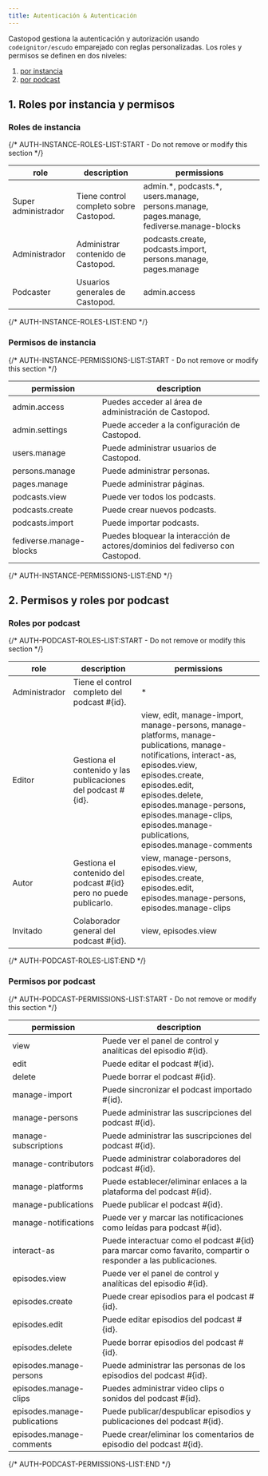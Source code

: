 ```yaml
---
title: Autenticación & Autenticación
---
```


Castopod gestiona la autenticación y autorización usando `codeignitor/escudo`
emparejado con reglas personalizadas. Los roles y permisos se definen en dos
niveles:

1. [por instancia](#1-instance-wide-roles-and-permissions)
2. [por podcast](#2-per-podcast-roles-and-permissions)

## 1. Roles por instancia y permisos

### Roles de instancia

{/* AUTH-INSTANCE-ROLES-LIST:START - Do not remove or modify this section */}

| role                | description                            | permissions                                                                                |
| ------------------- | -------------------------------------- | ------------------------------------------------------------------------------------------ |
| Super administrador | Tiene control completo sobre Castopod. | admin.\*, podcasts.\*, users.manage, persons.manage, pages.manage, fediverse.manage-blocks |
| Administrador       | Administrar contenido de Castopod.     | podcasts.create, podcasts.import, persons.manage, pages.manage                             |
| Podcaster           | Usuarios generales de Castopod.        | admin.access                                                                               |

{/* AUTH-INSTANCE-ROLES-LIST:END */}

### Permisos de instancia

{/* AUTH-INSTANCE-PERMISSIONS-LIST:START - Do not remove or modify this section */}

| permission              | description                                                                    |
| ----------------------- | ------------------------------------------------------------------------------ |
| admin.access            | Puedes acceder al área de administración de Castopod.                          |
| admin.settings          | Puede acceder a la configuración de Castopod.                                  |
| users.manage            | Puede administrar usuarios de Castopod.                                        |
| persons.manage          | Puede administrar personas.                                                    |
| pages.manage            | Puede administrar páginas.                                                     |
| podcasts.view           | Puede ver todos los podcasts.                                                  |
| podcasts.create         | Puede crear nuevos podcasts.                                                   |
| podcasts.import         | Puede importar podcasts.                                                       |
| fediverse.manage-blocks | Puedes bloquear la interacción de actores/dominios del fediverso con Castopod. |

{/* AUTH-INSTANCE-PERMISSIONS-LIST:END */}

## 2. Permisos y roles por podcast

### Roles por podcast

{/* AUTH-PODCAST-ROLES-LIST:START - Do not remove or modify this section */}

| role          | description                                                         | permissions                                                                                                                                                                                                                                                                                 |
| ------------- | ------------------------------------------------------------------- | ------------------------------------------------------------------------------------------------------------------------------------------------------------------------------------------------------------------------------------------------------------------------------------------- |
| Administrador | Tiene el control completo del podcast #\{id\}.                      | \*                                                                                                                                                                                                                                                                                          |
| Editor        | Gestiona el contenido y las publicaciones del podcast #\{id\}.      | view, edit, manage-import, manage-persons, manage-platforms, manage-publications, manage-notifications, interact-as, episodes.view, episodes.create, episodes.edit, episodes.delete, episodes.manage-persons, episodes.manage-clips, episodes.manage-publications, episodes.manage-comments |
| Autor         | Gestiona el contenido del podcast #\{id\} pero no puede publicarlo. | view, manage-persons, episodes.view, episodes.create, episodes.edit, episodes.manage-persons, episodes.manage-clips                                                                                                                                                                         |
| Invitado      | Colaborador general del podcast #\{id\}.                            | view, episodes.view                                                                                                                                                                                                                                                                         |

{/* AUTH-PODCAST-ROLES-LIST:END */}

### Permisos por podcast

{/* AUTH-PODCAST-PERMISSIONS-LIST:START - Do not remove or modify this section */}

| permission                   | description                                                                                                     |
| ---------------------------- | --------------------------------------------------------------------------------------------------------------- |
| view                         | Puede ver el panel de control y analíticas del episodio #\{id\}.                                                |
| edit                         | Puede editar el podcast #\{id\}.                                                                                |
| delete                       | Puede borrar el podcast #\{id\}.                                                                                |
| manage-import                | Puede sincronizar el podcast importado #\{id\}.                                                                 |
| manage-persons               | Puede administrar las suscripciones del podcast #\{id\}.                                                        |
| manage-subscriptions         | Puede administrar las suscripciones del podcast #\{id\}.                                                        |
| manage-contributors          | Puede administrar colaboradores del podcast #\{id\}.                                                            |
| manage-platforms             | Puede establecer/eliminar enlaces a la plataforma del podcast #\{id\}.                                          |
| manage-publications          | Puede publicar el podcast #\{id\}.                                                                              |
| manage-notifications         | Puede ver y marcar las notificaciones como leídas para podcast #\{id\}.                                         |
| interact-as                  | Puede interactuar como el podcast #\{id\} para marcar como favarito, compartir o responder a las publicaciones. |
| episodes.view                | Puede ver el panel de control y analíticas del episodio #\{id\}.                                                |
| episodes.create              | Puede crear episodios para el podcast #\{id\}.                                                                  |
| episodes.edit                | Puede editar episodios del podcast #\{id\}.                                                                     |
| episodes.delete              | Puede borrar episodios del podcast #\{id\}.                                                                     |
| episodes.manage-persons      | Puede administrar las personas de los episodios del podcast #\{id\}.                                            |
| episodes.manage-clips        | Puedes administrar video clips o sonidos del podcast #\{id\}.                                                   |
| episodes.manage-publications | Puede publicar/despublicar episodios y publicaciones del podcast #\{id\}.                                       |
| episodes.manage-comments     | Puede crear/eliminar los comentarios de episodio del podcast #\{id\}.                                           |

{/* AUTH-PODCAST-PERMISSIONS-LIST:END */}
